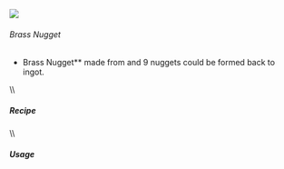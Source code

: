 ![](/mods/techreborn/brass_nugget.png)

###### Brass Nugget


- Brass Nugget** made from
        <Mcitem id="techreborn:brass_ingot"/> and 9
        nuggets could be formed back to ingot.

\\\\

##### Recipe

<Recipe recipe=" input air air air input air techreborn:brass_ingot air
input air air air output techreborn:brass_nugget,9 "/>
\\\\

##### Usage

<Recipe recipe=" input techreborn:brass_nugget techreborn:brass_nugget
techreborn:brass_nugget input techreborn:brass_nugget
techreborn:brass_nugget techreborn:brass_nugget input
techreborn:brass_nugget techreborn:brass_nugget techreborn:brass_nugget
output techreborn:brass_ingot "/>
